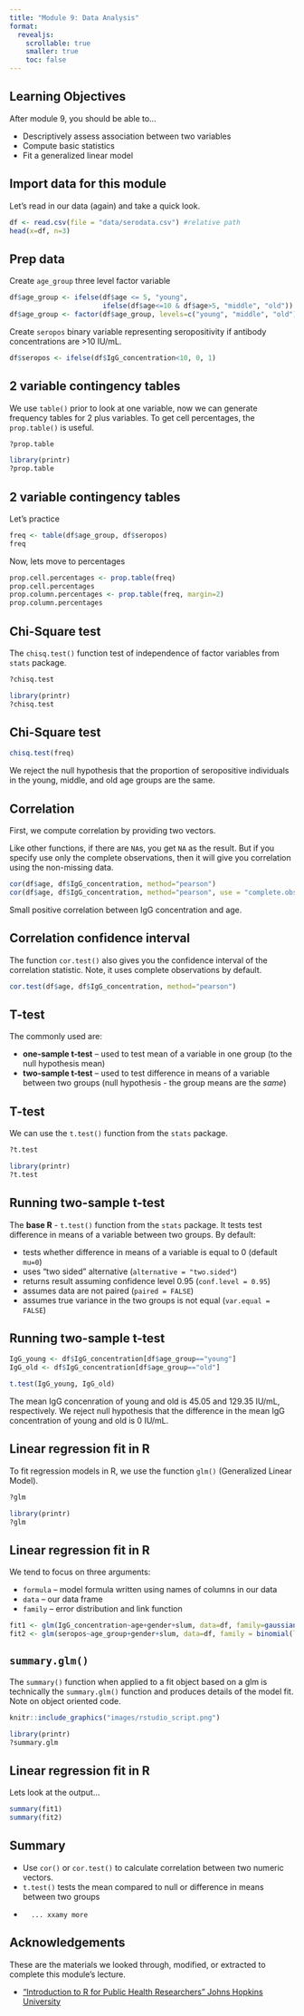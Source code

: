 ```yaml
---
title: "Module 9: Data Analysis"
format: 
  revealjs:
    scrollable: true
    smaller: true
    toc: false
---
```


## Learning Objectives

After module 9, you should be able to...

-	Descriptively assess association between two variables
-	Compute basic statistics 
-	Fit a generalized linear model

## Import data for this module

Let's read in our data (again) and take a quick look.

```r
df <- read.csv(file = "data/serodata.csv") #relative path
head(x=df, n=3)
```

## Prep data

Create `age_group` three level factor variable
```r
df$age_group <- ifelse(df$age <= 5, "young", 
                       ifelse(df$age<=10 & df$age>5, "middle", "old"))
df$age_group <- factor(df$age_group, levels=c("young", "middle", "old"))
```

Create `seropos` binary variable representing seropositivity if antibody concentrations are >10 IU/mL.
```r
df$seropos <- ifelse(df$IgG_concentration<10, 0, 1)
```


## 2 variable contingency tables

We use `table()` prior to look at one variable, now we can generate frequency tables for 2 plus variables.  To get cell percentages, the `prop.table()` is useful.  

```r
?prop.table
```

```r
library(printr)
?prop.table
```

## 2 variable contingency tables

Let's practice
```r
freq <- table(df$age_group, df$seropos)
freq
```

Now, lets move to percentages
```r
prop.cell.percentages <- prop.table(freq)
prop.cell.percentages
prop.column.percentages <- prop.table(freq, margin=2)
prop.column.percentages
```


## Chi-Square test

The `chisq.test()` function test of independence of factor variables from `stats` package.

```r
?chisq.test
```

```r
library(printr)
?chisq.test
```


## Chi-Square test

```r
chisq.test(freq)
```

We reject the null hypothesis that the proportion of seropositive individuals in the young, middle, and old age groups are the same.


## Correlation

First, we compute correlation by providing two vectors.

Like other functions, if there are `NA`s, you get `NA` as the result. But if you specify use only the complete observations, then it will give you correlation using the non-missing data.

```r
cor(df$age, df$IgG_concentration, method="pearson")
cor(df$age, df$IgG_concentration, method="pearson", use = "complete.obs") #IF have missing data
```

Small positive correlation between IgG concentration and age.

## Correlation confidence interval

The function `cor.test()` also gives you the confidence interval of the correlation statistic. Note, it uses complete observations by default. 

```r
cor.test(df$age, df$IgG_concentration, method="pearson")
```


## T-test

The commonly used are:

-   **one-sample t-test** -- used to test mean of a variable in one group (to the null hypothesis mean)
-   **two-sample t-test** -- used to test difference in means of a variable between two groups (null hypothesis - the group means are the *same*)

## T-test

We can use the `t.test()` function from the `stats` package.


```r
?t.test
```

```r
library(printr)
?t.test
```

## Running two-sample t-test

The **base R** - `t.test()` function from the `stats` package. It tests test difference in means of a variable between two groups. By default:

-   tests whether difference in means of a variable is equal to 0 (default `mu=0`)
-   uses "two sided" alternative (`alternative = "two.sided"`)
-   returns result assuming confidence level 0.95 (`conf.level = 0.95`)
-   assumes data are not paired (`paired = FALSE`)
-   assumes true variance in the two groups is not equal (`var.equal = FALSE`)

## Running two-sample t-test

```r
IgG_young <- df$IgG_concentration[df$age_group=="young"]
IgG_old <- df$IgG_concentration[df$age_group=="old"]

t.test(IgG_young, IgG_old)
```

The mean IgG concenration of young and old is 45.05 and 129.35 IU/mL, respectively. We reject null hypothesis that the difference in the mean IgG concentration of young and old is 0 IU/mL.

## Linear regression fit in R

To fit regression models in R, we use the function `glm()` (Generalized Linear Model).


```r
?glm
```

```r
library(printr)
?glm
```

## Linear regression fit in R

We tend to focus on three arguments:

- `formula` -- model formula written using names of columns in our data
- `data` -- our data frame
- `family` -- error distribution and link function

```r
fit1 <- glm(IgG_concentration~age+gender+slum, data=df, family=gaussian())
fit2 <- glm(seropos~age_group+gender+slum, data=df, family = binomial(link = "logit"))
```

## `summary.glm()`

The `summary()` function when applied to a fit object based on a glm is technically the `summary.glm()` function and produces details of the model fit. Note on object oriented code.

```r
knitr::include_graphics("images/rstudio_script.png")
```

```r
library(printr)
?summary.glm
```


## Linear regression fit in R

Lets look at the output...

```r
summary(fit1)
summary(fit2)
```



## Summary

-	Use `cor()` or `cor.test()` to calculate correlation between two numeric vectors.
- `t.test()` tests the mean compared to null or difference in means between two groups
-		... xxamy more

## Acknowledgements

These are the materials we looked through, modified, or extracted to complete this module's lecture.

-   ["Introduction to R for Public Health Researchers" Johns Hopkins University](https://jhudatascience.org/intro_to_r/)
